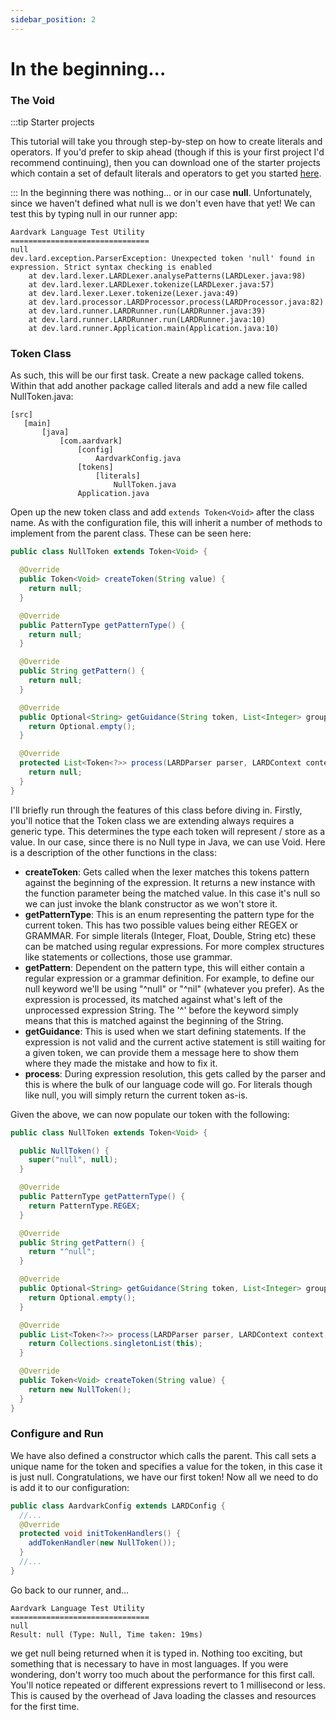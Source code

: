 ```yaml
---
sidebar_position: 2
---
```

# In the beginning...
### The Void
:::tip Starter projects

This tutorial will take you through step-by-step on how to create literals and operators. If you'd prefer to skip ahead
(though if this is your first project I'd recommend continuing), then you can download one of the starter projects
which contain a set of default literals and operators to get you started [here](blah).

:::
In the beginning there was nothing... or in our case **null**. Unfortunately, since we haven't defined what null is we
don't even have that yet! We can test this by typing null in our runner app:
```
Aardvark Language Test Utility
===============================
null
dev.lard.exception.ParserException: Unexpected token 'null' found in expression. Strict syntax checking is enabled
	at dev.lard.lexer.LARDLexer.analysePatterns(LARDLexer.java:98)
	at dev.lard.lexer.LARDLexer.tokenize(LARDLexer.java:57)
	at dev.lard.lexer.Lexer.tokenize(Lexer.java:49)
	at dev.lard.processor.LARDProcessor.process(LARDProcessor.java:82)
	at dev.lard.runner.LARDRunner.run(LARDRunner.java:39)
	at dev.lard.runner.LARDRunner.run(LARDRunner.java:10)
	at dev.lard.runner.Application.main(Application.java:10)
```
### Token Class
As such, this will be our first task. Create a new package called tokens. Within that add another package called
literals and add a new file called NullToken.java:
```
[src]
   [main]
       [java]
           [com.aardvark]
               [config]
                   AardvarkConfig.java
               [tokens]
                   [literals]
                       NullToken.java
               Application.java
```
Open up the new token class and add ``extends Token<Void>`` after the class name. As with the configuration file,
this will inherit a number of methods to implement from the parent class. These can be seen here:
```java
public class NullToken extends Token<Void> {

  @Override
  public Token<Void> createToken(String value) {
    return null;
  }

  @Override
  public PatternType getPatternType() {
    return null;
  }

  @Override
  public String getPattern() {
    return null;
  }

  @Override
  public Optional<String> getGuidance(String token, List<Integer> groupsCount) {
    return Optional.empty();
  }

  @Override
  protected List<Token<?>> process(LARDParser parser, LARDContext context, LARDConfig config) {
    return null;
  }
}
```
I'll briefly run through the features of this class before diving in. Firstly, you'll notice that the Token class
we are extending always requires a generic type. This determines the type each token will represent / store as a value.
In our case, since there is no Null type in Java, we can use Void. Here is a description of the other functions in
the class:
- **createToken**: Gets called when the lexer matches this tokens pattern against the beginning of the expression. It
  returns a new instance with the function parameter being the matched value. In this case it's null so we can just invoke
  the blank constructor as we won't store it.
- **getPatternType**: This is an enum representing the pattern type for the current token. This has two possible values
  being either REGEX or GRAMMAR. For simple literals (Integer, Float, Double, String etc) these can be matched using
  regular expressions. For more complex structures like statements or collections, those use grammar.
- **getPattern**: Dependent on the pattern type, this will either contain a regular expression or a grammar definition.
  For example, to define our null keyword we'll be using "^null" or "^nil" (whatever you prefer). As the expression is
  processed, its matched against what's left of the unprocessed expression String. The '^' before the keyword simply
  means that this is matched against the beginning of the String.
- **getGuidance**: This is used when we start defining statements. If the expression is not valid and the current active
  statement is still waiting for a given token, we can provide them a message here to show them where they made the mistake
  and how to fix it.
- **process**: During expression resolution, this gets called by the parser and this is where the bulk of our language
  code will go. For literals though like null, you will simply return the current token as-is.

Given the above, we can now populate our token with the following:
```java
public class NullToken extends Token<Void> {

  public NullToken() {
    super("null", null);
  }

  @Override
  public PatternType getPatternType() {
    return PatternType.REGEX;
  }

  @Override
  public String getPattern() {
    return "^null";
  }

  @Override
  public Optional<String> getGuidance(String token, List<Integer> groupsCount) {
    return Optional.empty();
  }

  @Override
  public List<Token<?>> process(LARDParser parser, LARDContext context, LARDConfig config) {
    return Collections.singletonList(this);
  }

  @Override
  public Token<Void> createToken(String value) {
    return new NullToken();
  }
}
```
### Configure and Run
We have also defined a constructor which calls the parent. This call sets a unique name for the token and specifies a
value for the token, in this case it is just null. Congratulations, we have our first token! Now all we need to do is
add it to our configuration:
```java
public class AardvarkConfig extends LARDConfig {
  //...
  @Override
  protected void initTokenHandlers() {
    addTokenHandler(new NullToken());
  }
  //...
}
```
Go back to our runner, and...
```
Aardvark Language Test Utility
===============================
null
Result: null (Type: Null, Time taken: 19ms)
```
we get null being returned when it is typed in. Nothing too exciting, but something that is necessary to have in most
languages. If you were wondering, don't worry too much about the performance for this first call. You'll notice
repeated or different expressions revert to 1 millisecond or less. This is caused by the overhead of Java loading
the classes and resources for the first time.